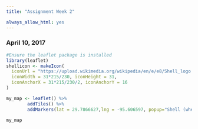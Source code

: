 ```yaml
---
title: "Assignment Week 2"

always_allow_html: yes
---
```


### April 10, 2017

```r
#Ensure the leaflet package is installed
library(leaflet)
shellicon <- makeIcon(
  iconUrl = "https://upload.wikimedia.org/wikipedia/en/e/e8/Shell_logo.svg",
  iconWidth = 31*215/230, iconHeight = 31,
  iconAnchorX = 31*215/230/2, iconAnchorY = 16
)

my_map <- leaflet() %>% 
        addTiles() %>%
        addMarkers(lat = 29.7866627,lng = -95.606597, popup="Shell (where I work)",icon=shellicon) 

my_map
```



